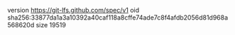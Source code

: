 version https://git-lfs.github.com/spec/v1
oid sha256:33877da1a3a10392a40caf118a8cffe74ade7c8f4afdb2056d81d968a568620d
size 19519
